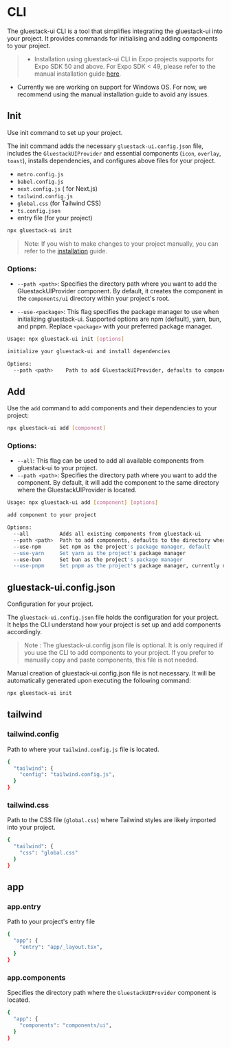 # CLI

The gluestack-ui CLI is a tool that simplifies integrating the gluestack-ui into your project. It provides commands for initialising and adding components to your project.

> - Installation using gluestack-ui CLI in Expo projects supports for Expo SDK 50 and above. For Expo SDK < 49, please refer to the manual installation guide [here](https://gluestack.io/ui/docs/home/getting-started/installation).

- Currently we are working on support for Windows OS. For now, we recommend using the manual installation guide to avoid any issues.

## Init

Use init command to set up your project.

The init command adds the necessary `gluestack-ui.config.json` file, includes the `GluestackUIProvider` and essential components (`icon`, `overlay`, `toast`), installs dependencies, and configures above files for your project.

- `metro.config.js`
- `babel.config.js`
- `next.config.js` ( for Next.js)
- `tailwind.config.js`
- `global.css` (for Tailwind CSS)
- `ts.config.json`
- entry file (for your project)

```bash
npx gluestack-ui init
```

> Note: If you wish to make changes to your project manually, you can refer to the [installation](/ui/docs/home/getting-started/installation) guide.

### Options:

- `--path <path>`: Specifies the directory path where you want to add the GluestackUIProvider component. By default, it creates the component in the `components/ui` directory within your project's root.

- `--use-<package>`: This flag specifies the package manager to use when initializing gluestack-ui. Supported options are npm (default), yarn, bun, and pnpm. Replace `<package>` with your preferred package manager.

```bash
Usage: npx gluestack-ui init [options]

initialize your gluestack-ui and install dependencies

Options:
  --path <path>    Path to add GluestackUIProvider, defaults to components/ui in the current directory.
```

## Add

Use the `add` command to add components and their dependencies to your project:

```bash
npx gluestack-ui add [component]
```

### Options:

- `--all`: This flag can be used to add all available components from gluestack-ui to your project.
- `--path <path>`: Specifies the directory path where you want to add the component. By default, it will add the component to the same directory where the GluestackUIProvider is located.

```bash
Usage: npx gluestack-ui add [component] [options]

add component to your project

Options:
  --all          Adds all existing components from gluestack-ui
  --path <path>  Path to add components, defaults to the directory where GluestackUIProvider is located.
  --use-npm      Set npm as the project's package manager, default
  --use-yarn     Set yarn as the project's package manager
  --use-bun      Set bun as the project's package manager
  --use-pnpm     Set pnpm as the project's package manager, currently not supported in react-native-cli projects
```

## gluestack-ui.config.json

Configuration for your project.

The `gluestack-ui.config.json` file holds the configuration for your project. It helps the CLI understand how your project is set up and add components accordingly.

> Note : The gluestack-ui.config.json file is optional. It is only required if you use the CLI to add components to your project. If you prefer to manually copy and paste components, this file is not needed.

Manual creation of gluestack-ui.config.json file is not necessary. It will be automatically generated upon executing the following command:

```bash
npx gluestack-ui init
```

## tailwind

### tailwind.config

Path to where your `tailwind.config.js` file is located.

```bash
{
  "tailwind": {
    "config": "tailwind.config.js",
  }
}
```

### tailwind.css

Path to the CSS file (`global.css`) where Tailwind styles are likely imported into your project.

```bash
{
  "tailwind": {
    "css": "global.css"
  }
}
```

## app

### app.entry

Path to your project's entry file

```bash
{
  "app": {
    "entry": "app/_layout.tsx",
  }
}
```

### app.components

Specifies the directory path where the `GluestackUIProvider` component is located.

```bash
{
  "app": {
    "components": "components/ui",
  }
}
```